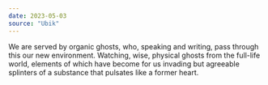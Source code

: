 ```yaml
---
date: 2023-05-03
source: "Ubik"
---
```


We are served by organic ghosts, who, speaking and writing, pass through this our new environment. Watching, wise, physical ghosts from the full-life world, elements of which have become for us invading but agreeable splinters of a substance that pulsates like a former heart.
